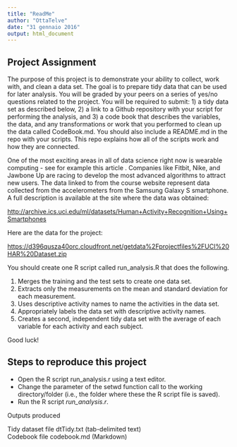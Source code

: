 ```yaml
---
title: "ReadMe"
author: "OttaTelve"
date: "31 gennaio 2016"
output: html_document
---
```


## Project Assignment

The purpose of this project is to demonstrate your ability to collect, work with, and clean a data set. The goal is to prepare tidy data that can be used for later analysis. You will be graded by your peers on a series of yes/no questions related to the project. You will be required to submit: 1) a tidy data set as described below, 2) a link to a Github repository with your script for performing the analysis, and 3) a code book that describes the variables, the data, and any transformations or work that you performed to clean up the data called CodeBook.md. You should also include a README.md in the repo with your scripts. This repo explains how all of the scripts work and how they are connected.

One of the most exciting areas in all of data science right now is wearable computing - see for example this article . Companies like Fitbit, Nike, and Jawbone Up are racing to develop the most advanced algorithms to attract new users. The data linked to from the course website represent data collected from the accelerometers from the Samsung Galaxy S smartphone. A full description is available at the site where the data was obtained:

<http://archive.ics.uci.edu/ml/datasets/Human+Activity+Recognition+Using+Smartphones>

Here are the data for the project:  

<https://d396qusza40orc.cloudfront.net/getdata%2Fprojectfiles%2FUCI%20HAR%20Dataset.zip>

You should create one R script called run_analysis.R that does the following.

1. Merges the training and the test sets to create one data set.
2. Extracts only the measurements on the mean and standard deviation for each measurement.
3. Uses descriptive activity names to name the activities in the data set.
4. Appropriately labels the data set with descriptive activity names.
5. Creates a second, independent tidy data set with the average of each variable for each activity and each subject.

Good luck!

## Steps to reproduce this project

- Open the R script run_analysis.r using a text editor.
- Change the parameter of the setwd function call to the working directory/folder (i.e., the folder where these the R script file is saved).
- Run the R script *run_analysis.r*. 

Outputs produced

Tidy dataset file dtTidy.txt (tab-delimited text)  
Codebook file codebook.md (Markdown)
